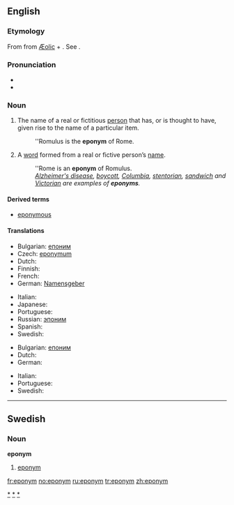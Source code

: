 {{see|Eponym}}
{{wikipedia}}
{{was wotd|2006|November|18}}
==English==

===Etymology===
From {{Gr.}} {{term|sc=Grek|επώνυμος|tr=epṓnymos}} from [[Æolic]] {{term|sc=Grek|επί|tr=epí||upon, to}} + {{term|όνομα|tr=ónoma||name}}.  See {{term|-onym}}.

===Pronunciation===
* {{IPA|/ˈɛpənɪm/}}
* {{audio|en-us-eponym.ogg|Audio (US)}}

===Noun===
{{en-noun}}

# The name of a real or fictitious [[person]] that has, or is thought to have, given rise to the name of a particular item.
#: ''Romulus is the '''eponym''' of Rome.
# A [[word]] formed from a real or fictive person’s [[name]].
#: ''Rome is an '''eponym''' of Romulus.
#: ''[[Alzheimer's disease]], [[boycott]], [[Columbia]], [[stentorian]], [[sandwich]] and [[Victorian]] are examples of '''eponyms'''.''

====Derived terms====
* [[eponymous]]

====Translations====
{{trans-top|name of a person that has given rise to the name of something}}
* Bulgarian: [[епоним]] {{m}}
* Czech: [[eponymum]] {{n}}
* Dutch: {{t+|nl|eponiem|n}}
* Finnish: {{t|fi|eponyymi}}
* French: {{t+|fr|éponyme|m}}
* German: [[Namensgeber]] {{m}}
{{trans-mid}}
* Italian: {{t+|it|eponimo|m}}
* Japanese: {{t-|ja|名祖|sc=Jpan}}
* Portuguese: {{t-|pt|epônimo|m}}
* Russian: [[эпоним]] {{m}}
* Spanish: {{t+|es|epónimo|m}}
* Swedish: {{t-|sv|eponym |c}}
{{trans-bottom}}

{{trans-top|word formed from a person’s name}}
* Bulgarian: [[епоним]] {{m}}
* Dutch: {{t+|nl|eponiem|n}}
* German: {{t-|de|Eponym|n}}
{{trans-mid}}
* Italian: {{t+|it|eponimo|m}}
* Portuguese: {{t-|pt|epônimo|m}}
* Swedish: {{t-|sv|eponym |c}}
{{trans-bottom}}

[[Category:Eponymous terms|*]]
[[Category:Eponyms|*]]

----

==Swedish==

===Noun===
{{sv-noun-reg-er}}
'''eponym''' {{c}}

# [[#English|eponym]]

[[Category:Swedish eponyms|*]]

[[fr:eponym]]
[[no:eponym]]
[[ru:eponym]]
[[tr:eponym]]
[[zh:eponym]]